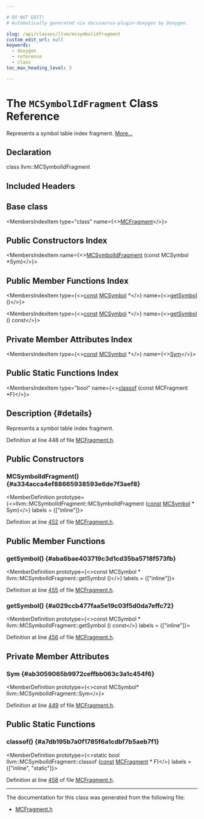 ```yaml
---

# DO NOT EDIT!
# Automatically generated via docusaurus-plugin-doxygen by Doxygen.

slug: /api/classes/llvm/mcsymbolidfragment
custom_edit_url: null
keywords:
  - doxygen
  - reference
  - class
toc_max_heading_level: 3

---
```





# The `MCSymbolIdFragment` Class Reference

<DoxygenPage pluginConfig={pluginConfig}>

Represents a symbol table index fragment. <a href="#details">More...</a>

## Declaration

<CodeBlock>class llvm::MCSymbolIdFragment</CodeBlock>

## Included Headers

<IncludesList>
<IncludesListItem
  filePath="llvm/MC/MCFragment.h"
  permalink="/docs/api/files/include/include/llvm/include/llvm/mc/mcfragment-h"
  isLocal="true" />
</IncludesList>

## Base class

<MembersIndex>

<MembersIndexItem
  type="class"
  name={<><a href="/docs/api/classes/llvm/mcfragment">MCFragment</a></>}>
</MembersIndexItem>

</MembersIndex>

## Public Constructors Index

<MembersIndex>

<MembersIndexItem
  name={<><a href="#a334acca4ef88665938593e6de7f3aef8">MCSymbolIdFragment</a> (const MCSymbol &#42;Sym)</>}>
</MembersIndexItem>

</MembersIndex>

## Public Member Functions Index

<MembersIndex>

<MembersIndexItem
  type={<><a href="/docs/api/files/lib/lib/target/lib/target/aarch64/aarch64promoteconstant-cpp/#a90f8350fecae261c25be85d38b451bff">const</a> <a href="/docs/api/classes/llvm/mcsymbol">MCSymbol</a> &#42;</>}
  name={<><a href="#aba6bae403719c3d1cd35ba5718f573fb">getSymbol</a> ()</>}>
</MembersIndexItem>

<MembersIndexItem
  type={<><a href="/docs/api/files/lib/lib/target/lib/target/aarch64/aarch64promoteconstant-cpp/#a90f8350fecae261c25be85d38b451bff">const</a> <a href="/docs/api/classes/llvm/mcsymbol">MCSymbol</a> &#42;</>}
  name={<><a href="#a029ccb477faa5e19c03f5d0da7effc72">getSymbol</a> () const</>}>
</MembersIndexItem>

</MembersIndex>

## Private Member Attributes Index

<MembersIndex>

<MembersIndexItem
  type={<><a href="/docs/api/files/lib/lib/target/lib/target/aarch64/aarch64promoteconstant-cpp/#a90f8350fecae261c25be85d38b451bff">const</a> <a href="/docs/api/classes/llvm/mcsymbol">MCSymbol</a> &#42;</>}
  name={<><a href="#ab3059065b9972ceffbb063c3a1c454f6">Sym</a></>}>
</MembersIndexItem>

</MembersIndex>

## Public Static Functions Index

<MembersIndex>

<MembersIndexItem
  type="bool"
  name={<><a href="#a7db195b7a0f1785f6a1cdbf7b5aeb7f1">classof</a> (const MCFragment &#42;F)</>}>
</MembersIndexItem>

</MembersIndex>

## Description {#details}

Represents a symbol table index fragment.

Definition at line 448 of file <a href="/docs/api/files/include/include/llvm/include/llvm/mc/mcfragment-h">MCFragment.h</a>.

<SectionDefinition>

## Public Constructors

### MCSymbolIdFragment() {#a334acca4ef88665938593e6de7f3aef8}

<MemberDefinition
  prototype={<>llvm::MCSymbolIdFragment::MCSymbolIdFragment (<a href="/docs/api/files/lib/lib/target/lib/target/aarch64/aarch64promoteconstant-cpp/#a90f8350fecae261c25be85d38b451bff">const</a> <a href="/docs/api/classes/llvm/mcsymbol">MCSymbol</a> &#42; Sym)</>}
  labels = {["inline"]}>

Definition at line <a href="/docs/api/files/include/include/llvm/include/llvm/mc/mcfragment-h/#l00452">452</a> of file <a href="/docs/api/files/include/include/llvm/include/llvm/mc/mcfragment-h">MCFragment.h</a>.
</MemberDefinition>

</SectionDefinition>

<SectionDefinition>

## Public Member Functions

### getSymbol() {#aba6bae403719c3d1cd35ba5718f573fb}

<MemberDefinition
  prototype={<>const MCSymbol &#42; llvm::MCSymbolIdFragment::getSymbol ()</>}
  labels = {["inline"]}>

Definition at line <a href="/docs/api/files/include/include/llvm/include/llvm/mc/mcfragment-h/#l00455">455</a> of file <a href="/docs/api/files/include/include/llvm/include/llvm/mc/mcfragment-h">MCFragment.h</a>.
</MemberDefinition>

### getSymbol() {#a029ccb477faa5e19c03f5d0da7effc72}

<MemberDefinition
  prototype={<>const MCSymbol &#42; llvm::MCSymbolIdFragment::getSymbol () const</>}
  labels = {["inline"]}>

Definition at line <a href="/docs/api/files/include/include/llvm/include/llvm/mc/mcfragment-h/#l00456">456</a> of file <a href="/docs/api/files/include/include/llvm/include/llvm/mc/mcfragment-h">MCFragment.h</a>.
</MemberDefinition>

</SectionDefinition>

<SectionDefinition>

## Private Member Attributes

### Sym {#ab3059065b9972ceffbb063c3a1c454f6}

<MemberDefinition
  prototype={<>const MCSymbol&#42; llvm::MCSymbolIdFragment::Sym</>}>

Definition at line <a href="/docs/api/files/include/include/llvm/include/llvm/mc/mcfragment-h/#l00449">449</a> of file <a href="/docs/api/files/include/include/llvm/include/llvm/mc/mcfragment-h">MCFragment.h</a>.
</MemberDefinition>

</SectionDefinition>

<SectionDefinition>

## Public Static Functions

### classof() {#a7db195b7a0f1785f6a1cdbf7b5aeb7f1}

<MemberDefinition
  prototype={<>static bool llvm::MCSymbolIdFragment::classof (<a href="/docs/api/files/lib/lib/target/lib/target/aarch64/aarch64promoteconstant-cpp/#a90f8350fecae261c25be85d38b451bff">const</a> <a href="/docs/api/classes/llvm/mcfragment">MCFragment</a> &#42; F)</>}
  labels = {["inline", "static"]}>

Definition at line <a href="/docs/api/files/include/include/llvm/include/llvm/mc/mcfragment-h/#l00458">458</a> of file <a href="/docs/api/files/include/include/llvm/include/llvm/mc/mcfragment-h">MCFragment.h</a>.
</MemberDefinition>

</SectionDefinition>

<hr/>

The documentation for this class was generated from the following file:

<ul>
<li><a href="/docs/api/files/include/include/llvm/include/llvm/mc/mcfragment-h">MCFragment.h</a></li>
</ul>

</DoxygenPage>
